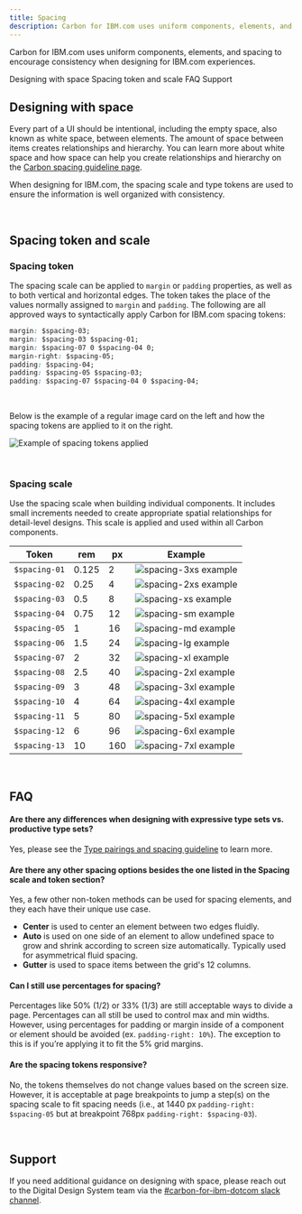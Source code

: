 ```yaml
---
title: Spacing
description: Carbon for IBM.com uses uniform components, elements, and spacing to encourage consistency when designing for IBM.com experiences.   
---
```


<PageDescription>

Carbon for IBM.com uses uniform components, elements, and spacing to encourage consistency when designing for IBM.com experiences. 

</PageDescription>


<AnchorLinks>

<AnchorLink>Designing with space</AnchorLink>
<AnchorLink>Spacing token and scale</AnchorLink>
<AnchorLink>FAQ</AnchorLink>
<AnchorLink>Support</AnchorLink>

</AnchorLinks>

## Designing with space

Every part of a UI should be intentional, including the empty space, also known as white space, between elements. The amount of space between items creates relationships and hierarchy. You can learn more about white space and how space can help you create relationships and hierarchy on the [Carbon spacing guideline page](https://www.carbondesignsystem.com/guidelines/spacing/overview/#designing-with-space).

When designing for IBM.com, the spacing scale and type tokens are used to ensure the information is well organized with consistency.

<br />

## Spacing token and scale

### Spacing token

The spacing scale can be applied to `margin` or `padding` properties, as well as
to both vertical and horizontal edges. The token takes the place of the values
normally assigned to `margin` and `padding`. The following are all approved ways
to syntactically apply Carbon for IBM.com spacing tokens:

```css
margin: $spacing-03;
margin: $spacing-03 $spacing-01;
margin: $spacing-07 0 $spacing-04 0;
margin-right: $spacing-05;
padding: $spacing-04;
padding: $spacing-05 $spacing-03;
padding: $spacing-07 $spacing-04 0 $spacing-04;
```
<br />

Below is the example of a regular image card on the left and how the spacing tokens are applied to it on the right.

<Row>
<Column colLg={8}>

![Example of spacing tokens applied](../../images/guidelines/spacing/spacing-example-01.jpg)



</Column>
</Row>

<br />

### Spacing scale

Use the spacing scale when building individual components. It includes small
increments needed to create appropriate spatial relationships for detail-level
designs. This scale is applied and used within all Carbon components.

<div className="spacing-table">

| Token         | rem   | px  | Example                                       |
| ------------- | ----- | --- | --------------------------------------------- |
| `$spacing-01` | 0.125 | 2   | ![spacing-3xs example](../../images/guidelines/spacing/spacing-01.svg) |
| `$spacing-02` | 0.25  | 4   | ![spacing-2xs example](../../images/guidelines/spacing/spacing-02.svg) |
| `$spacing-03` | 0.5   | 8   | ![spacing-xs example](../../images/guidelines/spacing/spacing-03.svg) |
| `$spacing-04` | 0.75  | 12  | ![spacing-sm example](../../images/guidelines/spacing/spacing-04.svg) |
| `$spacing-05` | 1     | 16  | ![spacing-md example](../../images/guidelines/spacing/spacing-05.svg) |
| `$spacing-06` | 1.5   | 24  | ![spacing-lg example](../../images/guidelines/spacing/spacing-06.svg) |
| `$spacing-07` | 2     | 32  | ![spacing-xl example](../../images/guidelines/spacing/spacing-07.svg) |
| `$spacing-08` | 2.5   | 40  | ![spacing-2xl example](../../images/guidelines/spacing/spacing-08.svg) |
| `$spacing-09` | 3     | 48  | ![spacing-3xl example](../../images/guidelines/spacing/spacing-09.svg) |
| `$spacing-10` | 4     | 64  | ![spacing-4xl example](../../images/guidelines/spacing/spacing-10.svg) |
| `$spacing-11` | 5     | 80  | ![spacing-5xl example](../../images/guidelines/spacing/spacing-11.svg) ||
| `$spacing-12` | 6     | 96  | ![spacing-6xl example](../../images/guidelines/spacing/spacing-12.svg) |
| `$spacing-13` | 10    | 160 | ![spacing-7xl example](../../images/guidelines/spacing/spacing-13.svg) |

</div>

<br />

## FAQ

#### Are there any differences when designing with expressive type sets vs. productive type sets?

Yes, please see the [Type pairings and spacing guideline](https://www.ibm.com/standards/web/carbon-for-ibm-dotcom/guidelines/type-pairing-and-spacing) to learn more.

#### Are there any other spacing options besides the one listed in the Spacing scale and token section?

Yes, a few other non-token methods can be used for spacing elements, and they each have their unique use case.

* **Center** is used to center an element between two edges fluidly.
* **Auto** is used on one side of an element to allow undefined space to grow and shrink according to screen size automatically. Typically used for asymmetrical fluid spacing.
* **Gutter** is used to space items between the grid's 12 columns.

#### Can I still use percentages for spacing?

Percentages like 50% (1/2) or 33% (1/3) are still acceptable ways to divide a
page. Percentages can all still be used to control max and min widths. However,
using percentages for padding or margin inside of a component or element should
be avoided (ex. `padding-right: 10%`). The exception to this is if you’re
applying it to fit the 5% grid margins.

#### Are the spacing tokens responsive?

No, the tokens themselves do not change values based on the screen size.
However, it is acceptable at page breakpoints to jump a step(s) on the spacing
scale to fit spacing needs (i.e., at 1440 px `padding-right: $spacing-05` but at
breakpoint 768px `padding-right: $spacing-03`).


<br />

## Support

If you need additional guidance on designing with space, please reach out to the Digital Design System team via the [#carbon-for-ibm-dotcom slack channel](https://cognitive-app.slack.com/archives/C2PLX8GQ6). 
